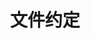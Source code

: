 ---
source-updated-at: 2025-05-16T04:52:11.000Z
translation-updated-at: 2025-05-21T20:59:02.126Z
title: 文件约定
description: Next.js 特殊文件的 API 参考文档。
---